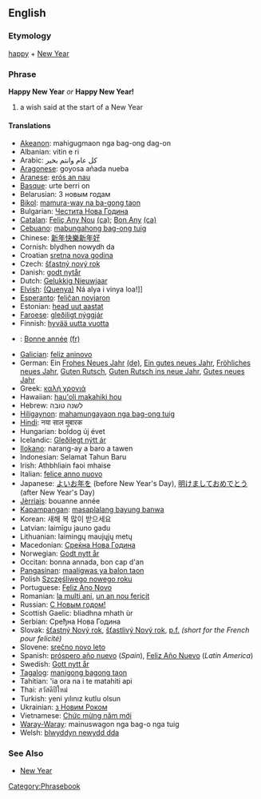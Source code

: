 ==English==
=== Etymology ===
[[happy]] + [[New Year]]

=== Phrase ===
'''Happy New Year''' ''or'' '''Happy New Year!'''

# a wish said at the start of a New Year

==== Translations ====
*[[Akeanon]]: mahigugmaon nga bag-ong dag-on
*Albanian: vitin e ri
*Arabic:  كل عام وانتم بخير
*[[Aragonese]]: goyosa añada nueba
*[[Aranese]]: [[erós an nau]]
*[[Basque]]: urte berri on
*Belarusian: З новым годам 
*[[Bikol]]: [[mamura-way na ba-gong taon]]
*Bulgarian: [[Честита Нова Година]]
*[[Catalan]]: [[Feliç Any Nou]] [[:ca:Feliç Any Nou|(ca)]]; [[Bon Any]] [[:ca:Bon Any|(ca)]]
*[[Cebuano]]: [[mabungahong bag-ong tuig]]
*Chinese: [[新年快樂]][[新年好]]
*Cornish:  blydhen nowydh da
*Croatian [[sretna nova godina]]
*Czech: [[šťastný nový rok]]
*Danish: [[godt nytår]]
*Dutch: [[Gelukkig Nieuwjaar]]
*[[Elvish]]: [[(Quenya)]]  Ná alya i vinya loa!]]
*[[Esperanto]]: [[feliĉan novjaron]]
*Estonian: [[head uut aastat]]
*[[Faroese]]: [[gleðiligt nýggjár]]
*Finnish: [[hyvää uutta vuotta]]
*{{fr}}: [[Bonne année]] [[:fr:Bonne année|(fr)]]
*[[Galician]]: [[feliz aninovo]]
*German: Ein [[Frohes Neues Jahr]] [[:de:Frohes Neues Jahr|(de)]], [[Ein gutes neues Jahr]], [[Fröhliches neues Jahr]], [[Guten Rutsch]], [[Guten Rutsch ins neue Jahr]], [[Gutes neues Jahr]]
*Greek: [[καλή χρονιά]]
*Hawaiian: [[hau'oli makahiki hou]]
*Hebrew: לשנה טובה 
*[[Hiligaynon]]: [[mahamungayaon nga bag-ong tuig]]
*[[Hindi]]: नया साल मुबारक
*Hungarian: boldog új évet
*Icelandic: [[Gleðilegt nýtt ár]]
*[[Ilokano]]: narang-ay a baro a tawen
*Indonesian: Selamat Tahun Baru
*Irish: Athbhliain faoi mhaise
*Italian: [[felice anno nuovo]]
*Japanese: [[よいお年を]] (before New Year's Day), [[明けましておめでとう]] (after New Year's Day)
*[[Jèrriais]]: bouanne année
*[[Kapampangan]]: [[masaplalang bayung banwa]]
*Korean: 새해 복 많이 받으세요
*Latvian: laimīgu jauno gadu
*Lithuanian: laimingų maujųjų metų
*Macedonian: [[Среќна Нова Година]]
*Norwegian: [[Godt nytt år]]
*Occitan: bonna annada, bon cap d'an
*[[Pangasinan]]: [[maaligwas ya balon taon]]
*Polish [[Szczęśliwego nowego roku]]
*Portuguese: [[Feliz Ano Novo]]
*Romanian: [[la mulţi ani]], [[un an nou fericit]]
*Russian: [[С Новым годом!]]
*Scottish Gaelic: bliadhna mhath ùr
*Serbian: Сређна Нова Година
*Slovak: [[šťastný Nový rok]], [[šťastlivý Nový rok]], [[p.f.]] ''(short for the French pour felicité)''
*Slovene: [[srečno novo leto]]
*Spanish: [[próspero año nuevo]] (''Spain''), [[Feliz Año Nuevo]] (''Latin America'')
*Swedish: [[Gott nytt år]]
*[[Tagalog]]: [[manigong bagong taon]]
*Tahitian: 'ia ora na i te matahiti api
*Thai: สวัสดีปีใหม่ 
*Turkish: yeni yılınız kutlu olsun
*Ukrainian: [[з Новим Роком]]
*Vietnamese: [[Chức mừng năm mới]]
*[[Waray-Waray]]: mainuswagon nga bag-o nga tuig
*Welsh: [[blwyddyn newydd dda]]

=== See Also ===
* [[New Year]]

[[Category:Phrasebook]]